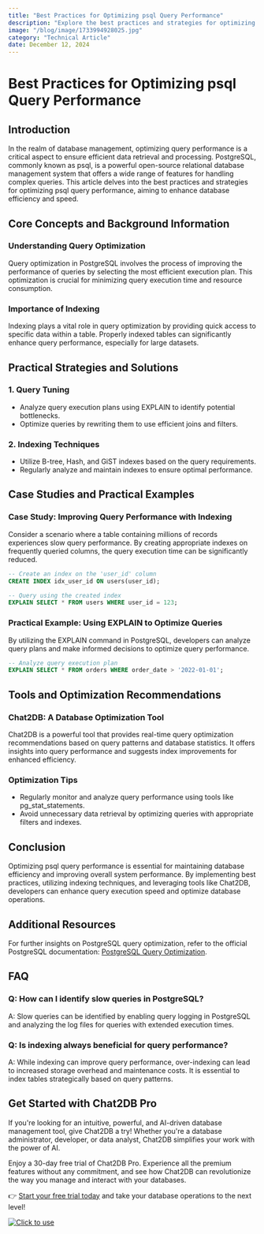 ```yaml
---
title: "Best Practices for Optimizing psql Query Performance"
description: "Explore the best practices and strategies for optimizing PostgreSQL query performance to enhance database efficiency and speed."
image: "/blog/image/1733994928025.jpg"
category: "Technical Article"
date: December 12, 2024
---
```


# Best Practices for Optimizing psql Query Performance


<Authors date="December 12, 2024">
  <Author name="Rowan Hill" link="https://chat2db.ai" />
</Authors>

## Introduction

In the realm of database management, optimizing query performance is a critical aspect to ensure efficient data retrieval and processing. PostgreSQL, commonly known as psql, is a powerful open-source relational database management system that offers a wide range of features for handling complex queries. This article delves into the best practices and strategies for optimizing psql query performance, aiming to enhance database efficiency and speed.

## Core Concepts and Background Information

### Understanding Query Optimization

Query optimization in PostgreSQL involves the process of improving the performance of queries by selecting the most efficient execution plan. This optimization is crucial for minimizing query execution time and resource consumption.

### Importance of Indexing

Indexing plays a vital role in query optimization by providing quick access to specific data within a table. Properly indexed tables can significantly enhance query performance, especially for large datasets.

## Practical Strategies and Solutions

### 1. Query Tuning

- Analyze query execution plans using EXPLAIN to identify potential bottlenecks.
- Optimize queries by rewriting them to use efficient joins and filters.

### 2. Indexing Techniques

- Utilize B-tree, Hash, and GiST indexes based on the query requirements.
- Regularly analyze and maintain indexes to ensure optimal performance.

## Case Studies and Practical Examples

### Case Study: Improving Query Performance with Indexing

Consider a scenario where a table containing millions of records experiences slow query performance. By creating appropriate indexes on frequently queried columns, the query execution time can be significantly reduced.

```sql
-- Create an index on the 'user_id' column
CREATE INDEX idx_user_id ON users(user_id);

-- Query using the created index
EXPLAIN SELECT * FROM users WHERE user_id = 123;
```

### Practical Example: Using EXPLAIN to Optimize Queries

By utilizing the EXPLAIN command in PostgreSQL, developers can analyze query plans and make informed decisions to optimize query performance.

```sql
-- Analyze query execution plan
EXPLAIN SELECT * FROM orders WHERE order_date > '2022-01-01';
```

## Tools and Optimization Recommendations

### Chat2DB: A Database Optimization Tool

Chat2DB is a powerful tool that provides real-time query optimization recommendations based on query patterns and database statistics. It offers insights into query performance and suggests index improvements for enhanced efficiency.

### Optimization Tips

- Regularly monitor and analyze query performance using tools like pg_stat_statements.
- Avoid unnecessary data retrieval by optimizing queries with appropriate filters and indexes.

## Conclusion

Optimizing psql query performance is essential for maintaining database efficiency and improving overall system performance. By implementing best practices, utilizing indexing techniques, and leveraging tools like Chat2DB, developers can enhance query execution speed and optimize database operations.

## Additional Resources

For further insights on PostgreSQL query optimization, refer to the official PostgreSQL documentation: [PostgreSQL Query Optimization](https://www.postgresql.org/docs/current/runtime-explain.html).

## FAQ

### Q: How can I identify slow queries in PostgreSQL?

A: Slow queries can be identified by enabling query logging in PostgreSQL and analyzing the log files for queries with extended execution times.

### Q: Is indexing always beneficial for query performance?

A: While indexing can improve query performance, over-indexing can lead to increased storage overhead and maintenance costs. It is essential to index tables strategically based on query patterns.


## Get Started with Chat2DB Pro

If you're looking for an intuitive, powerful, and AI-driven database management tool, give Chat2DB a try! Whether you're a database administrator, developer, or data analyst, Chat2DB simplifies your work with the power of AI.

Enjoy a 30-day free trial of Chat2DB Pro. Experience all the premium features without any commitment, and see how Chat2DB can revolutionize the way you manage and interact with your databases.

👉 [Start your free trial today](https://chat2db.ai/pricing) and take your database operations to the next level!


[![Click to use](/image/blog/bg/chat2db.jpg)](https://chat2db.ai/)

